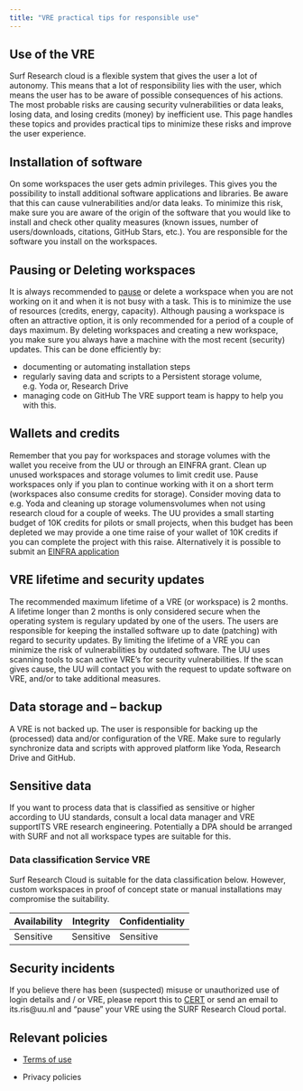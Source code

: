 ```yaml
---
title: "VRE practical tips for responsible use"
---
```


## Use of the VRE
Surf Research cloud is a flexible system that gives the user a lot of autonomy. This means that a lot of responsibility lies with the user, which means the user has to be aware of possible consequences of his actions. The most probable risks are causing security vulnerabilities or data leaks, losing data, and losing credits (money) by inefficient use. This page handles these topics and provides practical tips to minimize these risks and improve the user experience.

## Installation of software
On some workspaces the user gets admin privileges. This gives you the possibility to install additional software applications and libraries. Be aware that this can cause vulnerabilities and/or data leaks. To minimize this risk, make sure you are aware of the origin of the software that you would like to install and check other quality measures (known issues, number of users/downloads, citations, GitHub Stars, etc.). You are responsible for the software you install on the workspaces.

## Pausing or Deleting workspaces
It is always recommended to [pause](https://servicedesk.surf.nl/wiki/display/WIKI/Pause+a+workspace) or delete a workspace when you are not working on it and when it is not busy with a task. This is to minimize the use of resources (credits, energy, capacity). Although pausing a workspace is often an attractive option, it is only recommended for a period of a couple of days maximum. By deleting workspaces and creating a new workspace, you make sure you always have a machine with the most recent (security) updates. This can be done efficiently by:

-   documenting or automating installation steps
-   regularly saving data and scripts to a Persistent storage volume, e.g. Yoda or, Research Drive
-   managing code on GitHub
The VRE support team is happy to help you with this. 

## Wallets and credits
Remember that you pay for workspaces and storage volumes with the wallet you receive from the UU or through an EINFRA grant. Clean up unused workspaces and storage volumes to limit credit use. Pause workspaces only if you plan to continue working with it on a short term (workspaces also consume credits for storage). Consider moving data to e.g. Yoda and cleaning up storage volumensvolumes when not using research cloud for a couple of weeks. The UU provides a small starting budget of 10K credits for pilots or small projects, when this budget has been depleted we may provide a one time raise of your wallet of 10K credits if you can complete the project with this raise. Alternatively it is possible to submit an [EINFRA application](einfra.qmd)

## VRE lifetime and security updates
The recommended maximum lifetime of a VRE (or workspace) is 2 months. A lifetime longer than 2 months is only considered secure when the operating system is regulary updated by one of the users. The users are responsible for keeping the installed software up to date (patching) with regard to security updates. By limiting the lifetime of a VRE you can minimize the risk of vulnerabilities by outdated software. The UU uses scanning tools to scan active VRE's for security vulnerabilities. If the scan gives cause, the UU will contact you with the request to update software on VRE, and/or to take additional measures.

## Data storage and – backup
A VRE is not backed up. The user is responsible for backing up the (processed) data and/or configuration of the VRE. Make sure to regularly synchronize data and scripts with approved platform like Yoda, Research Drive and GitHub.

## Sensitive data
If you want to process data that is classified as sensitive or higher according to UU standards, consult a local data manager and VRE supportITS VRE research engineering. Potentially a DPA should be arranged with SURF and not all workspace types are suitable for this.

### Data classification Service VRE 
Surf Research Cloud is suitable for the data classification below. However, custom workspaces in proof of concept state or manual installations may compromise the suitability. 

|Availability|Integrity|Confidentiality| 
|------------|---------|---------------|
| Sensitive  |Sensitive|   Sensitive   |

## Security incidents
If you believe there has been (suspected) misuse or unauthorized use of login details and / or VRE, please report this to [CERT](https://www.uu.nl/en/organisation/information-and-technology-services-its/computer-emergency-response-team-cert-uu) or send an email to its.ris@uu.nl and "pause" your VRE using the SURF Research Cloud portal.

## Relevant policies
- [Terms of use](terms-of-use.qmd)

- Privacy policies
